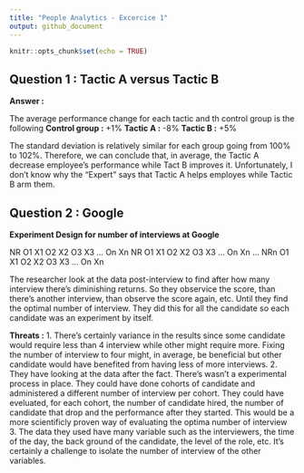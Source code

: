 ---
title: "People Analytics - Excercice 1"
output: github_document
---

```{r setup, include=FALSE}
knitr::opts_chunk$set(echo = TRUE)
```

## Question 1 : Tactic A versus Tactic B
**Answer :**

The average performance change for each tactic and th control group is the following
**Control group :** +1%
**Tactic A :** -8%
**Tactic B :** +5%



The standard deviation is relatively similar for each group going from 100% to 102%. Therefore, we can conclude that, in average, the Tactic A decrease employee's performance while Tact B improves it. Unfortunately, I don't know why the "Expert" says that Tactic A helps employes while Tactic B arm them. 



## Question 2 : Google

**Experiment Design for number of interviews at Google**


NR  O1 X1 O2 X2 O3 X3 ... On Xn
NR  O1 X1 O2 X2 O3 X3 ... On Xn
...
NRn O1 X1 O2 X2 O3 X3 ... On Xn

The researcher look at the data post-interview to find after how many interview there's diminishing returns. So they observice the score, than there's another interview, than observe the score again, etc. Until they find the optimal number of interview. They did this for all the candidate so each candidate was an experiment by itself.

**Threats :** 
1. There's certainly variance in the results since some candidate would require less than 4 interview while other might require more. Fixing the number of interview to four might, in average, be beneficial but other candidate would have benefited from having less of more interviews.
2. They have looking at the data after the fact. There's wasn't a experimental process in place. They could have done cohorts of candidate and administered a different number of interview per cohort. They could have eveluated, for each cohort, the number of candidate hired, the number of candidate that drop and the performance after they started. This would be a more scientificly proven way of evaluating the optima number of interview
3. The data they used have many variable such as the interviewers, the time of the day, the back ground of the candidate, the level of the role, etc. It's certainly a challenge to isolate the number of interview of the other variables.

